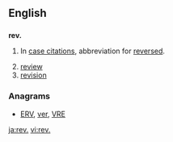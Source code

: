 {{also|Rev|Rev.|rev}}
==English==

==={{abbreviation}}===
'''rev.'''

# {{legal}} In [[case citation]]s, abbreviation for [[reversed]].
# [[review]]
# [[revision]]

===Anagrams===
* [[ERV#English|ERV]], [[ver#English|ver]], [[VRE#English|VRE]]

[[ja:rev.]]
[[vi:rev.]]